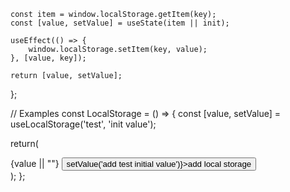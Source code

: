
    const item = window.localStorage.getItem(key);
    const [value, setValue] = useState(item || init);

    useEffect(() => {
        window.localStorage.setItem(key, value);
    }, [value, key]);

    return [value, setValue];
};

// Examples
const LocalStorage = () => {
const [value, setValue] = useLocalStorage('test', 'init value');

return(
<div>
<span>{value || ""}</span>
<button onClick={() => setValue('add test initial value')}>add local storage</button>
</div>
);
};
